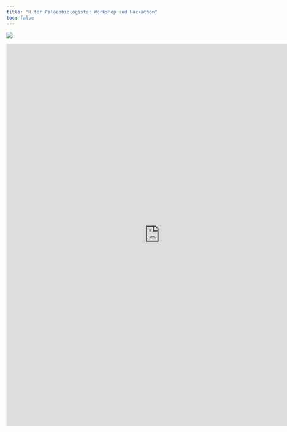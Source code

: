 ```yaml
---
title: "R for Palaeobiologists: Workshop and Hackathon"
toc: false
---
```


![](./images/banner.png)

<iframe src="https://docs.google.com/forms/d/e/1FAIpQLScBLAxxPHqV34ybD7Tf9Ha1gTGIzqRkuHIH6cjSah7wZlPdhw/viewform?embedded=true" width="800" height="1000" frameborder="0" marginheight="0" marginwidth="0">Loading…</iframe>